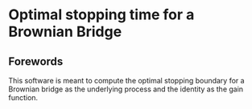 
# Optimal stopping time for a Brownian Bridge

## Forewords

This software is meant to compute the optimal stopping boundary for a Brownian bridge as the underlying process and the identity as the gain function.
